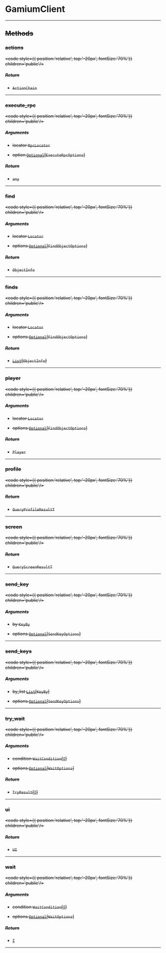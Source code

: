 
# GamiumClient <s generated />

<hr class="solid" />  <s generated />

## Methods <s generated />

### actions <s generated />

<s childtag /> <code style={{ position:'relative', top:'-20px', fontSize:'70%'}} children='public'/> <s generated />

##### Return <s generated />

- `ActionChain` <s generated />

<hr class="solid" />  <s generated />

### execute_rpc <s generated />

<s childtag /> <code style={{ position:'relative', top:'-20px', fontSize:'70%'}} children='public'/> <s generated />

##### Arguments <s generated />

- locator `RpcLocator` <s generated />

- option [`Optional`]( https://docs.python.org/ko/3.9/library/typing.html?highlight=optional#typing.Optional)[`ExecuteRpcOptions`] <s generated />

##### Return <s generated />

- `any` <s generated />

<hr class="solid" />  <s generated />

### find <s generated />

<s childtag /> <code style={{ position:'relative', top:'-20px', fontSize:'70%'}} children='public'/> <s generated />

##### Arguments <s generated />

- locator `Locator` <s generated />

- options [`Optional`]( https://docs.python.org/ko/3.9/library/typing.html?highlight=optional#typing.Optional)[`FindObjectOptions`] <s generated />

##### Return <s generated />

- `ObjectInfo` <s generated />

<hr class="solid" />  <s generated />

### finds <s generated />

<s childtag /> <code style={{ position:'relative', top:'-20px', fontSize:'70%'}} children='public'/> <s generated />

##### Arguments <s generated />

- locator `Locator` <s generated />

- options [`Optional`]( https://docs.python.org/ko/3.9/library/typing.html?highlight=optional#typing.Optional)[`FindObjectOptions`] <s generated />

##### Return <s generated />

- [`List`]( https://docs.python.org/ko/3.9/library/typing.html?highlight=optional#typing.List)[`ObjectInfo`] <s generated />

<hr class="solid" />  <s generated />

### player <s generated />

<s childtag /> <code style={{ position:'relative', top:'-20px', fontSize:'70%'}} children='public'/> <s generated />

##### Arguments <s generated />

- locator `Locator` <s generated />

- options [`Optional`]( https://docs.python.org/ko/3.9/library/typing.html?highlight=optional#typing.Optional)[`FindObjectOptions`] <s generated />

##### Return <s generated />

- `Player` <s generated />

<hr class="solid" />  <s generated />

### profile <s generated />

<s childtag /> <code style={{ position:'relative', top:'-20px', fontSize:'70%'}} children='public'/> <s generated />

##### Return <s generated />

- `QueryProfileResultT` <s generated />

<hr class="solid" />  <s generated />

### screen <s generated />

<s childtag /> <code style={{ position:'relative', top:'-20px', fontSize:'70%'}} children='public'/> <s generated />

##### Return <s generated />

- `QueryScreenResultT` <s generated />

<hr class="solid" />  <s generated />

### send_key <s generated />

<s childtag /> <code style={{ position:'relative', top:'-20px', fontSize:'70%'}} children='public'/> <s generated />

##### Arguments <s generated />

- by `KeyBy` <s generated />

- options [`Optional`]( https://docs.python.org/ko/3.9/library/typing.html?highlight=optional#typing.Optional)[`SendKeyOptions`] <s generated />

<hr class="solid" />  <s generated />

### send_keys <s generated />

<s childtag /> <code style={{ position:'relative', top:'-20px', fontSize:'70%'}} children='public'/> <s generated />

##### Arguments <s generated />

- by_list [`List`]( https://docs.python.org/ko/3.9/library/typing.html?highlight=optional#typing.List)[`KeyBy`] <s generated />

- options [`Optional`]( https://docs.python.org/ko/3.9/library/typing.html?highlight=optional#typing.Optional)[`SendKeyOptions`] <s generated />

<hr class="solid" />  <s generated />

### try_wait <s generated />

<s childtag /> <code style={{ position:'relative', top:'-20px', fontSize:'70%'}} children='public'/> <s generated />

##### Arguments <s generated />

- condition `WaitCondition`[[`T`]( https://docs.python.org/ko/3.9/library/typing.html?highlight=optional#typing.TypeVar)] <s generated />

- options [`Optional`]( https://docs.python.org/ko/3.9/library/typing.html?highlight=optional#typing.Optional)[`WaitOptions`] <s generated />

##### Return <s generated />

- `TryResult`[[`T`]( https://docs.python.org/ko/3.9/library/typing.html?highlight=optional#typing.TypeVar)] <s generated />

<hr class="solid" />  <s generated />

### ui <s generated />

<s childtag /> <code style={{ position:'relative', top:'-20px', fontSize:'70%'}} children='public'/> <s generated />

##### Return <s generated />

- `UI` <s generated />

<hr class="solid" />  <s generated />

### wait <s generated />

<s childtag /> <code style={{ position:'relative', top:'-20px', fontSize:'70%'}} children='public'/> <s generated />

##### Arguments <s generated />

- condition `WaitCondition`[[`T`]( https://docs.python.org/ko/3.9/library/typing.html?highlight=optional#typing.TypeVar)] <s generated />

- options [`Optional`]( https://docs.python.org/ko/3.9/library/typing.html?highlight=optional#typing.Optional)[`WaitOptions`] <s generated />

##### Return <s generated />

- [`T`]( https://docs.python.org/ko/3.9/library/typing.html?highlight=optional#typing.TypeVar) <s generated />

<hr class="solid" />  <s generated />

